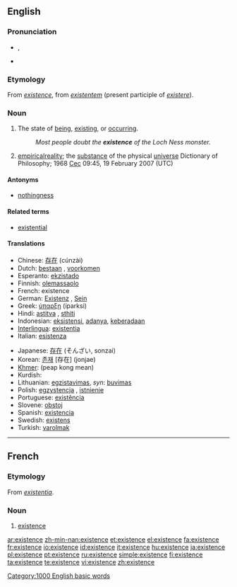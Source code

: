 {{wikipedia}}
==English==

===Pronunciation===
*{{a|US}} {{IPA|/ɛɡˈzɪstɛnts/|/ɪɡˈzɪstɛnts/}}, {{SAMPA|/Eg.zI.stEnts/}}
*{{audio|en-us-existence.ogg|Audio (US)}}

===Etymology===
From {{OF.}} ''[[#French|existence]]'', from {{LL.}} ''[[existentem]]'' (present participle of ''[[existere]]'').

===Noun===
{{en-noun|s|-}}

# The state of [[being]], [[exist]]ing, or [[occur]]ring.
#:''Most people doubt the '''existence''' of the Loch Ness monster.''
# [[empirical]][[ reality]]; the [[substance]] of the physical [[universe]] Dictionary of Philosophy; 1968 [[User:Cec|Cec]] 09:45, 19 February 2007 (UTC)

====Antonyms====
* [[nothingness]]

====Related terms====
*[[existential]]

====Translations====
{{top}}
*Chinese: [[存在]] (cúnzài)
*Dutch: [[bestaan]] {{n}}, [[voorkomen]] {{n}}
*Esperanto: [[ekzistado]]
*Finnish: [[olemassaolo]]
*French: existence {{f}}
*German: [[Existenz]] {{f}}, [[Sein]] {{n}}
*Greek: [[ύπαρξη]] (íparksi)
*Hindi: [[astitva]] {{n}}, [[sthiti]] {{n}}
*Indonesian: [[eksistensi]], [[ada|adanya]], [[ada|keberadaan]]
*[[Interlingua]]: [[existentia]]
*Italian: [[esistenza]] {{f}}
{{mid}}
*Japanese: [[存在]] (そんざい, sonzai)
*Korean: [[존재]] [存在] (jonjae)
*[[Khmer]]: {{KMchar|[[ភាពគង់មាន]]}} (peap kong mean)
*Kurdish: {{KUchar|[[بوون]]}}
*Lithuanian: [[egzistavimas]], ''syn'': [[buvimas]]
*Polish: [[egzystencja]] {{f}}, [[istnienie]] {{n}}
*Portuguese: [[existência]] {{f}}
*Slovene: [[obstoj]] {{m}}
*Spanish: [[existencia]] {{f}}
*Swedish: [[existens]] {{c}}
*Turkish: [[varolmak]]
{{bottom}}

[[Category:1000 English basic words]]

----

==French==

===Etymology===
From {{LL.}} ''[[existentia]]''.

===Noun===
{{fr-noun|f}}

# [[#Noun|existence]]

[[ar:existence]]
[[zh-min-nan:existence]]
[[et:existence]]
[[el:existence]]
[[fa:existence]]
[[fr:existence]]
[[io:existence]]
[[id:existence]]
[[it:existence]]
[[hu:existence]]
[[ja:existence]]
[[pl:existence]]
[[pt:existence]]
[[ru:existence]]
[[simple:existence]]
[[fi:existence]]
[[ta:existence]]
[[te:existence]]
[[vi:existence]]
[[zh:existence]]